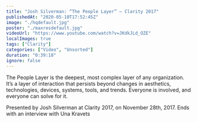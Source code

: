 ```yaml
---
title: "Josh Silverman: “The People Layer” — Clarity 2017"
publishedAt: "2020-05-10T17:52:45Z"
image: "./hqdefault.jpg"
poster: "./maxresdefault.jpg"
videoUrl: "https://www.youtube.com/watch?v=JKdkJLd_OZE"
localImages: true
tags: ["Clarity"]
categories: ["Video", "Unsorted"]
duration: "0:39:18"
ignore: false
---
```


The People Layer is the deepest, most complex layer of any organization. It’s a layer of interaction that persists beyond changes in aesthetics, technologies, devices, systems, tools, and trends. Everyone is involved, and everyone can solve for it.

Presented by Josh Silverman at Clarity 2017, on November 28th, 2017. Ends with an interview with Una Kravets
